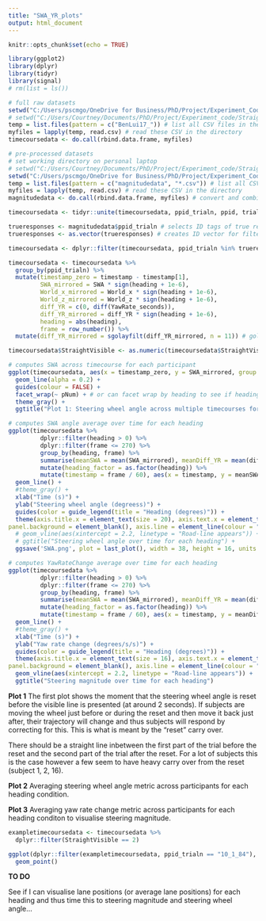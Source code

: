 ```yaml
---
title: "SWA_YR_plots"
output: html_document
---
```


```r
knitr::opts_chunk$set(echo = TRUE)
```

```r
library(ggplot2)
library(dplyr)
library(tidyr)
library(signal)
# rm(list = ls())

```

```r

# full raw datasets
setwd("C:/Users/pscmgo/OneDrive for Business/PhD/Project/Experiment_Code/Straights/Full_Data") 
# setwd("C:/Users/Courtney/Documents/PhD/Project/Experiment_code/Straights/Full_Data")
temp = list.files(pattern = c("BenLui17_")) # list all CSV files in the directory
myfiles = lapply(temp, read.csv) # read these CSV in the directory
timecoursedata <- do.call(rbind.data.frame, myfiles) 

# pre-processed datasets
# set working directory on personal laptop
# setwd("C:/Users/Courtney/Documents/PhD/Project/Experiment_code/Straights")
setwd("C:/Users/pscmgo/OneDrive for Business/PhD/Project/Experiment_Code/Straights")
temp = list.files(pattern = c("magnitudedata", "*.csv")) # list all CSV files in the directory
myfiles = lapply(temp, read.csv) # read these CSV in the directory
magnitudedata <- do.call(rbind.data.frame, myfiles) # convert and combine the CSV files into dataframe

timecoursedata <- tidyr::unite(timecoursedata, ppid_trialn, ppid, trialn, sep = "_") # create unique ppid_trialn ID

trueresponses <- magnitudedata$ppid_trialn # selects ID tags of true responses
trueresponses <- as.vector(trueresponses) # creates ID vector for filtering

timecoursedata <- dplyr::filter(timecoursedata, ppid_trialn %in% trueresponses)

```


```r

timecoursedata <- timecoursedata %>% 
  group_by(ppid_trialn) %>% 
  mutate(timestamp_zero = timestamp - timestamp[1], 
         SWA_mirrored = SWA * sign(heading + 1e-6),
         World_x_mirrored = World_x * sign(heading + 1e-6),
         World_z_mirrored = World_z * sign(heading + 1e-6),
         diff_YR = c(0, diff(YawRate_seconds)),
         diff_YR_mirrored = diff_YR * sign(heading + 1e-6),
         heading = abs(heading),
         frame = row_number()) %>%
  mutate(diff_YR_mirrored = sgolayfilt(diff_YR_mirrored, n = 11)) # golay filter data

timecoursedata$StraightVisible <- as.numeric(timecoursedata$StraightVisible) # changes factor to numeric, 1 = false, 2 = true

# computes SWA across timecourse for each participant
ggplot(timecoursedata, aes(x = timestamp_zero, y = SWA_mirrored, group = ppid_trialn, col = ppid_trialn)) +
  geom_line(alpha = 0.2) + 
  guides(colour = FALSE) +
  facet_wrap(~ pNum) + # or can facet wrap by heading to see if heading interacted with SWA reset
  theme_gray() +
  ggtitle("Plot 1: Steering wheel angle across multiple timecourses for each heading")

# computes SWA angle average over time for each heading
ggplot(timecoursedata %>%
         dplyr::filter(heading > 0) %>%
         dplyr::filter(frame <= 270) %>%
         group_by(heading, frame) %>%
         summarise(meanSWA = mean(SWA_mirrored), meanDiff_YR = mean(diff_YR_mirrored)) %>%
         mutate(heading_factor = as.factor(heading)) %>%
         mutate(timestamp = frame / 60), aes(x = timestamp, y = meanSWA, colour = heading_factor)) + 
  geom_line() +
  #theme_gray() +
  xlab("Time (s)") +
  ylab("Steering wheel angle (degreess)") +
  guides(color = guide_legend(title = "Heading (degrees)")) +
  theme(axis.title.x = element_text(size = 20), axis.text.x = element_text(size = 20), axis.title.y = element_text(size = 20), axis.text.y = element_text(size = 20), title = element_text(size = 20), legend.title = element_text(size = 20), legend.text = element_text(size = 20),panel.grid.major = element_blank(), panel.grid.minor = element_blank(),
panel.background = element_blank(), axis.line = element_line(colour = "black")) +
  # geom_vline(aes(xintercept = 2.2, linetype = "Road-line appears")) +
  # ggtitle("Steering wheel angle over time for each heading") +
  ggsave('SWA.png', plot = last_plot(), width = 38, height = 16, units = 'cm', dpi = 300, type = 'cairo')

# computes YawRateChange average over time for each heading
ggplot(timecoursedata %>%
         dplyr::filter(heading > 0) %>%
         dplyr::filter(frame <= 270) %>%
         group_by(heading, frame) %>%
         summarise(meanSWA = mean(SWA_mirrored), meanDiff_YR = mean(diff_YR_mirrored)) %>%
         mutate(heading_factor = as.factor(heading)) %>%
         mutate(timestamp = frame / 60), aes(x = timestamp, y = meanDiff_YR, colour = heading_factor)) + 
  geom_line() +
  #theme_gray() +
  xlab("Time (s)") +
  ylab("Yaw rate change (degrees/s/s)") +
  guides(color = guide_legend(title = "Heading (degrees)")) +
  theme(axis.title.x = element_text(size = 16), axis.text.x = element_text(size = 15), axis.title.y = element_text(size = 15), axis.text.y = element_text(size = 16), title = element_text(size = 12), legend.title = element_text(size = 15), legend.text = element_text(size = 15), panel.grid.major = element_blank(), panel.grid.minor = element_blank(),
panel.background = element_blank(), axis.line = element_line(colour = "black")) +
  geom_vline(aes(xintercept = 2.2, linetype = "Road-line appears")) +
  ggtitle("Steering magnitude over time for each heading") 

```
**Plot 1**
The first plot shows the moment that the steering wheel angle is reset before the visible line is presented (at around 2 seconds). If subjects are moving the wheel just before or during the reset and then move it back just after, their trajectory will change and thus subjects will respond by correcting for this. This is what is meant by the "reset" carry over. 

There should be a straight line inbetween the first part of the trial before the reset and the second part of the trial after the reset. For a lot of subjects this is the case however a few seem to have heavy carry over from the reset (subject 1, 2, 16).

**Plot 2**
Averaging steering wheel angle metric across participants for each heading condition.

**Plot 3**
Averaging yaw rate change metric across participants for each heading conditon to visualise steering magnitude.

```r

exampletimecoursedata <- timecoursedata %>%
  dplyr::filter(StraightVisible == 2)

ggplot(dplyr::filter(exampletimecoursedata, ppid_trialn == "10_1_84"), aes(x = timestamp_zero, y = World_x_mirrored)) +
  geom_point()


```

**TO DO** 

See if I can visualise lane positions (or average lane positions) for each heading and thus time this to steering magnitude and steering wheel angle...